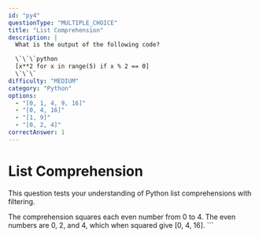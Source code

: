 ```yaml
---
id: "py4"
questionType: "MULTIPLE_CHOICE"
title: "List Comprehension"
description: |
  What is the output of the following code?

  \`\`\`python
  [x**2 for x in range(5) if x % 2 == 0]
  \`\`\`
difficulty: "MEDIUM"
category: "Python"
options:
  - "[0, 1, 4, 9, 16]"
  - "[0, 4, 16]"
  - "[1, 9]"
  - "[0, 2, 4]"
correctAnswer: 1
---
```


# List Comprehension

This question tests your understanding of Python list comprehensions with filtering.

The comprehension squares each even number from 0 to 4. The even numbers are 0, 2, and 4, which when squared give [0, 4, 16].
\`\`\`

